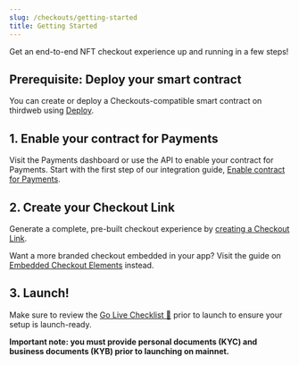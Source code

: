 ```yaml
---
slug: /checkouts/getting-started
title: Getting Started
---
```


Get an end-to-end NFT checkout experience up and running in a few steps!

## Prerequisite: Deploy your smart contract

You can create or deploy a Checkouts-compatible smart contract on thirdweb using [Deploy](https://thirdweb.com/dashboard/contracts/deploy).

## 1. Enable your contract for Payments

Visit the Payments dashboard or use the API to enable your contract for Payments. Start with the first step of our integration guide, [Enable contract for Payments](enable-contract).

## 2. Create your Checkout Link

Generate a complete, pre-built checkout experience by [creating a Checkout Link](checkout-link).

Want a more branded checkout embedded in your app? Visit the guide on [Embedded Checkout Elements](elements) instead.

## 3. Launch!

Make sure to review the [Go Live Checklist 🚀](go-live-checklist) prior to launch to ensure your setup is launch-ready.

**Important note: you must provide personal documents (KYC) and business documents (KYB) prior to launching on mainnet.**
